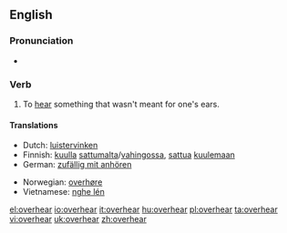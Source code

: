 ==English==

=== Pronunciation ===
*{{IPA|/'ovəɻhiɻ/}}

=== Verb ===
{{en-verb|overhears|overhearing|overheard}}

# To [[hear]] something that wasn't meant for one's ears.

==== Translations ====
{{top}}
*Dutch: [[luistervinken]]
*Finnish: [[kuulla]] [[sattumalta]]/[[vahingossa]], [[sattua]] [[kuulla|kuulemaan]]
*German: [[zufällig mit anhören]]
{{mid}}
*Norwegian: [[overhøre]]
*Vietnamese: [[nghe lén]]
{{bottom}}

[[el:overhear]]
[[io:overhear]]
[[it:overhear]]
[[hu:overhear]]
[[pl:overhear]]
[[ta:overhear]]
[[vi:overhear]]
[[uk:overhear]]
[[zh:overhear]]